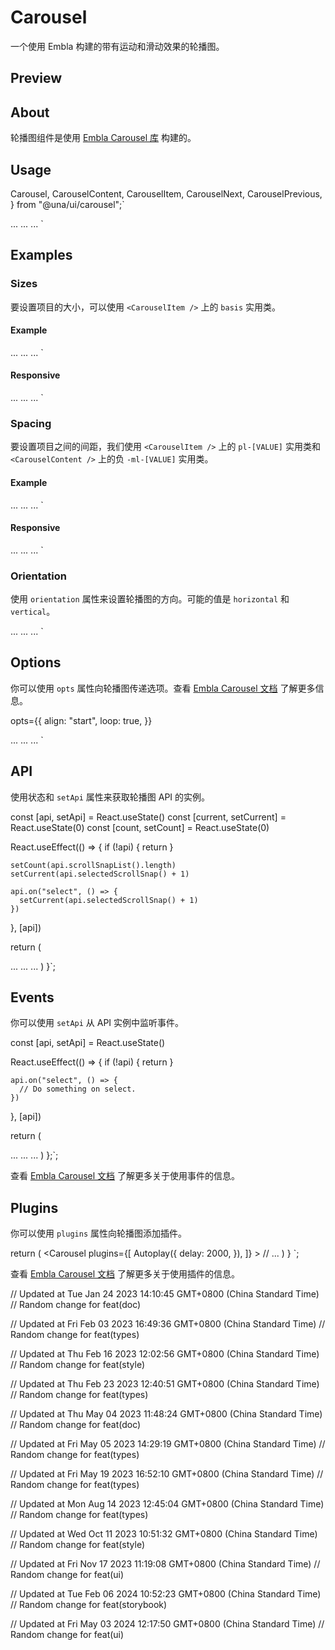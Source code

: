 

<Meta of={CarouselStories} />

<PrimitiveDocsButton
  docsUrl='https://www.embla-carousel.com/get-started/react'
  apiReferenceUrl='https://www.embla-carousel.com/api'
/>

# Carousel

一个使用 Embla 构建的带有运动和滑动效果的轮播图。

## Preview

<Canvas of={CarouselStories.Default} />

## About

轮播图组件是使用 [Embla Carousel 库](https://www.embla-carousel.com/) 构建的。

## Usage

  Carousel,
  CarouselContent,
  CarouselItem,
  CarouselNext,
  CarouselPrevious,
} from "@una/ui/carousel";`

  <CarouselContent>
    <CarouselItem>...</CarouselItem>
    <CarouselItem>...</CarouselItem>
    <CarouselItem>...</CarouselItem>
  </CarouselContent>
  <CarouselPrevious />
  <CarouselNext />
</Carousel>`

<Source code={importCode} language='ts' dark />
<Source code={usageCode} language='tsx' dark />

## Examples

### Sizes

要设置项目的大小，可以使用 `<CarouselItem />` 上的 `basis` 实用类。

<Canvas of={CarouselStories.Sizes} />

#### Example

<Carousel>
  <CarouselContent>
    <CarouselItem className="basis-1/3">...</CarouselItem>
    <CarouselItem className="basis-1/3">...</CarouselItem>
    <CarouselItem className="basis-1/3">...</CarouselItem>
  </CarouselContent>
</Carousel>`

<Source code={sizesExampleCode} language='tsx' dark />

#### Responsive

<Carousel>
  <CarouselContent>
    <CarouselItem className="md:basis-1/2 lg:basis-1/3">...</CarouselItem>
    <CarouselItem className="md:basis-1/2 lg:basis-1/3">...</CarouselItem>
    <CarouselItem className="md:basis-1/2 lg:basis-1/3">...</CarouselItem>
  </CarouselContent>
</Carousel>`

<Source code={sizesResponsiveExampleCode} language='tsx' dark />

### Spacing

要设置项目之间的间距，我们使用 `<CarouselItem />` 上的 `pl-[VALUE]` 实用类和 `<CarouselContent />` 上的负 `-ml-[VALUE]` 实用类。

<Canvas of={CarouselStories.Spacing} />

#### Example

  <CarouselContent className="-ml-4">
    <CarouselItem className="pl-4">...</CarouselItem>
    <CarouselItem className="pl-4">...</CarouselItem>
    <CarouselItem className="pl-4">...</CarouselItem>
  </CarouselContent>
</Carousel>`

<Source code={spacingExampleCode} language='tsx' dark />

#### Responsive

  <CarouselContent className="-ml-2 md:-ml-4">
    <CarouselItem className="pl-2 md:pl-4">...</CarouselItem>
    <CarouselItem className="pl-2 md:pl-4">...</CarouselItem>
    <CarouselItem className="pl-2 md:pl-4">...</CarouselItem>
  </CarouselContent>
</Carousel>`

### Orientation

使用 `orientation` 属性来设置轮播图的方向。可能的值是 `horizontal` 和 `vertical`。

<Canvas of={CarouselStories.Orientation} />

  <CarouselContent>
    <CarouselItem>...</CarouselItem>
    <CarouselItem>...</CarouselItem>
    <CarouselItem>...</CarouselItem>
  </CarouselContent>
</Carousel>`

<Source code={orientationExampleCode} language='tsx' dark />

## Options

你可以使用 `opts` 属性向轮播图传递选项。查看 [Embla Carousel 文档](https://www.embla-carousel.com/api/options/) 了解更多信息。

  opts={{
    align: "start",
    loop: true,
  }}
>
  <CarouselContent>
    <CarouselItem>...</CarouselItem>
    <CarouselItem>...</CarouselItem>
    <CarouselItem>...</CarouselItem>
  </CarouselContent>
</Carousel>
`

<Source code={optionsExampleCode} language='tsx' dark />

## API

使用状态和 `setApi` 属性来获取轮播图 API 的实例。

<Canvas of={CarouselStories.WithSlideNumber} />


  const [api, setApi] = React.useState<CarouselApi>()
  const [current, setCurrent] = React.useState(0)
  const [count, setCount] = React.useState(0)

React.useEffect(() => {
if (!api) {
return
}

    setCount(api.scrollSnapList().length)
    setCurrent(api.selectedScrollSnap() + 1)

    api.on("select", () => {
      setCurrent(api.selectedScrollSnap() + 1)
    })

}, [api])

return (

<Carousel setApi={setApi}>
  <CarouselContent>
    <CarouselItem>...</CarouselItem>
    <CarouselItem>...</CarouselItem>
    <CarouselItem>...</CarouselItem>
  </CarouselContent>
</Carousel>
) }`;

## Events

你可以使用 `setApi` 从 API 实例中监听事件。


  const [api, setApi] = React.useState<CarouselApi>()

React.useEffect(() => {
if (!api) {
return
}

    api.on("select", () => {
      // Do something on select.
    })

}, [api])

return (

<Carousel setApi={setApi}>
  <CarouselContent>
    <CarouselItem>...</CarouselItem>
    <CarouselItem>...</CarouselItem>
    <CarouselItem>...</CarouselItem>
  </CarouselContent>
</Carousel>
) };`;

<Source code={eventsCode} language='tsx' dark />

查看 [Embla Carousel 文档](https://www.embla-carousel.com/api/events/) 了解更多关于使用事件的信息。

## Plugins

你可以使用 `plugins` 属性向轮播图添加插件。


  return (
    <Carousel
      plugins={[
        Autoplay({
          delay: 2000,
        }),
      ]}
    >
      // ...
    </Carousel>
  )
}
`;

<Source code={pluginsExampleCode} language='tsx' dark />

<Canvas of={CarouselStories.Autoplay} />

查看 [Embla Carousel 文档](https://www.embla-carousel.com/api/plugins/) 了解更多关于使用插件的信息。

// Updated at Tue Jan 24 2023 14:10:45 GMT+0800 (China Standard Time)
// Random change for feat(doc)

// Updated at Fri Feb 03 2023 16:49:36 GMT+0800 (China Standard Time)
// Random change for feat(types)

// Updated at Thu Feb 16 2023 12:02:56 GMT+0800 (China Standard Time)
// Random change for feat(style)

// Updated at Thu Feb 23 2023 12:40:51 GMT+0800 (China Standard Time)
// Random change for feat(types)

// Updated at Thu May 04 2023 11:48:24 GMT+0800 (China Standard Time)
// Random change for feat(doc)

// Updated at Fri May 05 2023 14:29:19 GMT+0800 (China Standard Time)
// Random change for feat(types)

// Updated at Fri May 19 2023 16:52:10 GMT+0800 (China Standard Time)
// Random change for feat(types)

// Updated at Mon Aug 14 2023 12:45:04 GMT+0800 (China Standard Time)
// Random change for feat(types)

// Updated at Wed Oct 11 2023 10:51:32 GMT+0800 (China Standard Time)
// Random change for feat(style)

// Updated at Fri Nov 17 2023 11:19:08 GMT+0800 (China Standard Time)
// Random change for feat(ui)

// Updated at Tue Feb 06 2024 10:52:23 GMT+0800 (China Standard Time)
// Random change for feat(storybook)

// Updated at Fri May 03 2024 12:17:50 GMT+0800 (China Standard Time)
// Random change for feat(ui)
